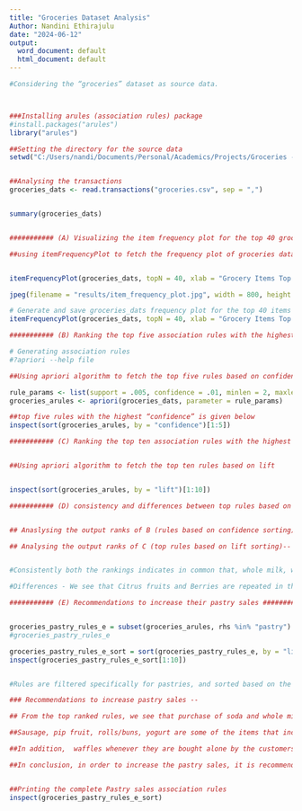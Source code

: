 ---
title: "Groceries Dataset Analysis"
Author: Nandini Ethirajulu
date: "2024-06-12"
output:
  word_document: default
  html_document: default
---


```{r}
#Considering the “groceries” dataset as source data.   



###Installing arules (association rules) package 
#install.packages("arules")
library("arules")

##Setting the directory for the source data
setwd("C:/Users/nandi/Documents/Personal/Academics/Projects/Groceries - Association Rules") 


##Analysing the transactions 
groceries_dats <- read.transactions("groceries.csv", sep = ",")


summary(groceries_dats)


########### (A) Visualizing the item frequency plot for the top 40 grocery items. ###########

##using itemFrequencyPlot to fetch the frequency plot of groceries dataset (only top 40 items)


itemFrequencyPlot(groceries_dats, topN = 40, xlab = "Grocery Items Top 40" , ylab =  "Item Frequency", cex.names=0.59)

jpeg(filename = "results/item_frequency_plot.jpg", width = 800, height = 600)

# Generate and save groceries_dats frequency plot for the top 40 items
itemFrequencyPlot(groceries_dats, topN = 40, xlab = "Grocery Items Top 40", ylab = "Item Frequency", cex.names = 0.59)

```



```{r}

########### (B) Ranking the top five association rules with the highest “confidence”. ###########

# Generating association rules
#?apriori --help file

##Using apriori algorithm to fetch the top five rules based on confidence

rule_params <- list(support = .005, confidence = .01, minlen = 2, maxlen = 6)
groceries_arules <- apriori(groceries_dats, parameter = rule_params)

##top five rules with the highest “confidence” is given below
inspect(sort(groceries_arules, by = "confidence")[1:5])
```

```{r}

########### (C) Ranking the top ten association rules with the highest “lift”. ###########


##Using apriori algorithm to fetch the top ten rules based on lift


inspect(sort(groceries_arules, by = "lift")[1:10])
```


```{r}



########### (D) consistency and differences between top rules based on highest “confidence” and highest “lift”. ###########


## Anaslysing the output ranks of B (rules based on confidence sorting), we understand that different combinational items that are associated with whole milk have the highest confidence values. All the top five rules  have whole milk in the RHS. More specifically, there is 70% chance of  purchasing whole milk  whenever(root vegetables, tropical fruit, yogurt) items are bought together.

## Analysing the output ranks of C (top rules based on lift sorting)-- we understand that  likelihood of purchasing white bread is about 4.64 times increased when ham is purchased. Vice versa, the second rule indicates association/likelihood of purchasing ham is higher whenever white bread is purchased


#Consistently both the rankings indicates in common that, whole milk, white bread, root vegetables are regularly associated with other vegetables, ham and Whipped/Sour Cream.

#Differences - We see that Citrus fruits and Berries are repeated in the top 10 rankings based on lift sorting. However, it has not been picked up in the top 5 ranks of confidence.

```

```{r}
########### (E) Recommendations to increase their pastry sales ###########  


groceries_pastry_rules_e = subset(groceries_arules, rhs %in% "pastry")
#groceries_pastry_rules_e

groceries_pastry_rules_e_sort = sort(groceries_pastry_rules_e, by = "lift")
inspect(groceries_pastry_rules_e_sort[1:10])


#Rules are filtered specifically for pastries, and sorted based on the lift values

### Recommendations to increase pastry sales --

## From the top ranked rules, we see that purchase of soda and whole milk has a chance of increasing the pastry sales (lift value is greater than 1 indicating the high association of these items )

##Sausage, pip fruit, rolls/buns, yogurt are some of the items that increase the pastry sales whenever they are bought together with whole milk.

##In addition,  waffles whenever they are bought alone by the customers have also promoted the sales of pastries.

##In conclusion, in order to increase the pastry sales, it is recommended to promote or bundle or organize the above suggested products together in the store to increase the sales of the pastries


##Printing the complete Pastry sales association rules
inspect(groceries_pastry_rules_e_sort)

```

